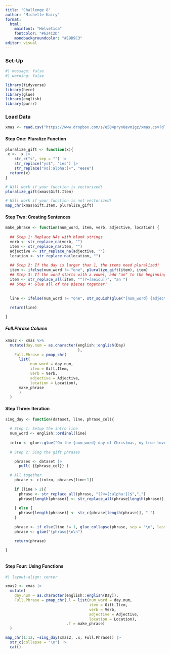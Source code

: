 ```yaml
---
title: "Challenge 8"
author: "Michelle Kairy"
format: 
  html:
    mainfont: "Helvetica"
    fontcolor: "#624C2D"
    monobackgroundcolor: "#E9D9C3"
editor: visual
---
```


### Set-Up

```r
#| message: false
#| warning: false

library(tidyverse)
library(here)
library(glue)
library(english)
library(purrr)
```

### Load Data

```r
xmas <- read.csv("https://www.dropbox.com/s/e584pryn8evm1gz/xmas.csv?dl=1")
```

#### Step One: Pluralize Function

```r

pluralize_gift <- function(x){
 x <-  x |> 
    str_c("s", sep = "") |> 
    str_replace("ys$", "ies") |>
    str_replace("oo[:alpha:]+", "eese")
  return(x)
}
```

```r
# Will work if your function is vectorized! 
pluralize_gift(xmas$Gift.Item)

# Will work if your function is not vectorized!
map_chr(xmas$Gift.Item, pluralize_gift)
```

#### Step Two: Creating Sentences

```r
make_phrase <- function(num_word, item, verb, adjective, location) {
  
  ## Step 1: Replace NAs with blank strings
  verb <- str_replace_na(verb, "")
  item <- str_replace_na(item, "")
  adjective <- str_replace_na(adjective, "")
  location <- str_replace_na(location, "")
  
  ## Step 2: If the day is larger than 1, the items need pluralized! 
  item <- ifelse(num_word != "one", pluralize_gift(item), item)
  ## Step 3: If the word starts with a vowel, add "an" to the beginning
  item <- str_replace_all(item, "^(?=[aeiou])", "an ")
  ## Step 4: Glue all of the pieces together!
  
  
  line <- ifelse(num_word != "one", str_squish(glue("{num_word} {adjective} {item} {verb} {location}")), str_squish(glue("a {adjective} {item} {verb} {location}")))
 
  return(line)

}
```

##### Full.Phrase Column

```r
xmas2 <- xmas %>%
  mutate(day.num = as.character(english::english(Day)
                                ), 
    Full.Phrase = pmap_chr(
      list(
           num_word = day.num,
           item = Gift.Item,
           verb = Verb,
           adjective = Adjective,
           location = Location),
      make_phrase
      )
  )
```

#### Step Three: Iteration

```r
sing_day <- function(dataset, line, phrase_col){
  
  # Step 1: Setup the intro line
  num_word <- english::ordinal(line)
  
  intro <- glue::glue("On the {num_word} day of Christmas, my true love sent to me:")
  
  # Step 2: Sing the gift phrases

    phrases <- dataset |>
      pull( {{phrase_col}} )

  # All together
    phrase <- c(intro, phrases[line:1])
    
    if (line > 2){
      phrase <- str_replace_all(phrase, "(?<=[:alpha:])$",",")
      phrase[length(phrase)] <- str_replace_all(phrase[length(phrase)], ",", ".")
      
    } else {
      phrase[length(phrase)] <- str_c(phrase[length(phrase)], ".")
    }
      
    phrase <- if_else(line != 1, glue_collapse(phrase, sep = "\n", last = "\nand "), glue_collapse(phrase, sep = "\n"))
    phrase <- glue("{phrase}\n\n")

    return(phrase)

}
  
```

#### Step Four: Using Functions

```r
#| layout-align: center

xmas2 <- xmas |>
  mutate(
    day.num = as.character(english::english(Day)), 
    Full.Phrase = pmap_chr(.l = list(num_word = day.num, 
                                     item = Gift.Item, 
                                     verb = Verb, 
                                     adjective = Adjective, 
                                     location = Location), 
                           .f = make_phrase)
  )

map_chr(1:12, ~sing_day(xmas2, .x, Full.Phrase)) |>
  str_c(collapse = "\n") |>
  cat()
```
